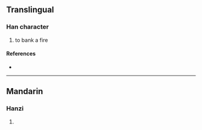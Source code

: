 {{character info}}
==Translingual==

===Han character===
{{Han char|rn=86|rad=火|as=10|sn=14|four=|canj=FHRF|ids=⿰火烏}}

# to bank a fire

====References====
* {{Han ref|kx=0680.040|dkj=19306|dj=1091.090|hdz=32224.010|uh=7193|ud=29075}}

----

==Mandarin==

===Hanzi===
{{cmn-hanzi|pin=[[liù]] ([[liu4]]), [[wèn]] ([[wen4]])|wg=liu<sup>4</sup>, wen<sup>4</sup>}}

# {{rfdef|cmn|sort=火10}}
